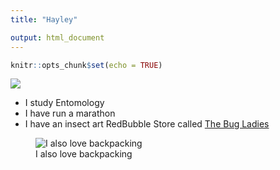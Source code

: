 ```yaml
---
title: "Hayley"

output: html_document
---
```


```r
knitr::opts_chunk$set(echo = TRUE)
```
![](Bee.Drawing.Green.png)

+ I study Entomology
+ I have run a marathon
+ I have an insect art RedBubble Store called [The Bug Ladies](https://www.redbubble.com/people/thebugladies)

![I also love backpacking](Hayley.Photo.jpg.JPG)
